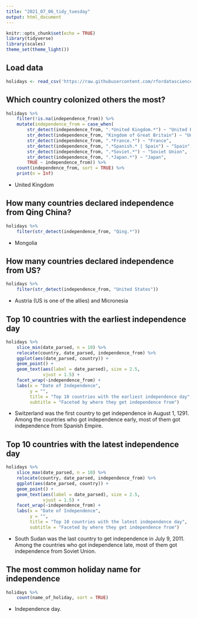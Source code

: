 ```yaml
---
title: "2021_07_06_tidy_tuesday"
output: html_document
---
```


```r
knitr::opts_chunk$set(echo = TRUE)
library(tidyverse)
library(scales)
theme_set(theme_light())
```

## Load data

```r
holidays <- read_csv('https://raw.githubusercontent.com/rfordatascience/tidytuesday/master/data/2021/2021-07-06/holidays.csv')

```

## Which country colonized others the most?

```r
holidays %>% 
    filter(!is.na(independence_from)) %>% 
    mutate(independence_from = case_when(
        str_detect(independence_from, ".*United Kingdom.*") ~ "United Kingdom",
        str_detect(independence_from, "Kingdom of Great Britain") ~ "United Kingdom",
        str_detect(independence_from, ".*France.*") ~ "France",
        str_detect(independence_from, ".*Spanish.* | Spain") ~ "Spain",
        str_detect(independence_from, ".*Soviet.*") ~ "Soviet Union",
        str_detect(independence_from, ".*Japan.*") ~ "Japan",
        TRUE ~ independence_from)) %>% 
    count(independence_from, sort = TRUE) %>% 
    print(n = Inf)
```

* United Kingdom

## How many countries declared independence from Qing China?

```r
holidays %>% 
    filter(str_detect(independence_from, "Qing.*"))
```

* Mongolia

## How many countries declared independence from US?

```r
holidays %>% 
    filter(str_detect(independence_from, "United States")) 
```

* Austria (US is one of the allies) and Micronesia


## Top 10 countries with the earliest independence day

```r

holidays %>% 
    slice_min(date_parsed, n = 10) %>% 
    relocate(country, date_parsed, independence_from) %>% 
    ggplot(aes(date_parsed, country)) +
    geom_point() +
    geom_text(aes(label = date_parsed), size = 2.5,
              vjust = 1.5) +
    facet_wrap(~independence_from) +
    labs(x = "Date of Independence",
         y = "",
         title = "Top 10 countries with the earliest independence day",
         subtitle = "Faceted by where they get independence from")
```

* Switzerland was the first country to get independence in August 1, 1291. Among the countries who got independence early, most of them got independence from Spanish Empire.

## Top 10 countries with the latest independence day

```r

holidays %>% 
    slice_max(date_parsed, n = 10) %>% 
    relocate(country, date_parsed, independence_from) %>% 
    ggplot(aes(date_parsed, country)) +
    geom_point() +
    geom_text(aes(label = date_parsed), size = 2.5,
              vjust = 1.5) +
    facet_wrap(~independence_from) +
    labs(x = "Date of Independence",
         y = "",
         title = "Top 10 countries with the latest independence day",
         subtitle = "Faceted by where they get independence from")
```

* South Sudan was the last country to get independence in July 9, 2011. Among the countries who got independence late, most of them got independence from Soviet Union.


## The most common holiday name for independence 

```r
holidays %>% 
    count(name_of_holiday, sort = TRUE)
```

* Independence day.
